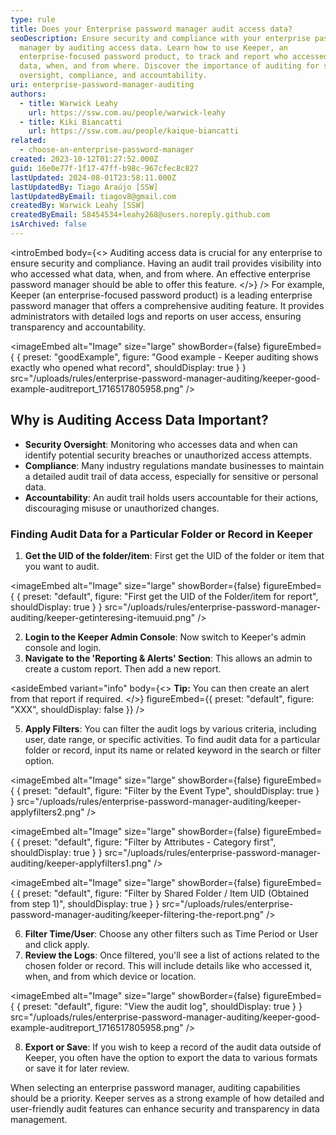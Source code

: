 ```yaml
---
type: rule
title: Does your Enterprise password manager audit access data?
seoDescription: Ensure security and compliance with your enterprise password
  manager by auditing access data. Learn how to use Keeper, an
  enterprise-focused password product, to track and report who accessed what
  data, when, and from where. Discover the importance of auditing for security
  oversight, compliance, and accountability.
uri: enterprise-password-manager-auditing
authors:
  - title: Warwick Leahy
    url: https://ssw.com.au/people/warwick-leahy
  - title: Kiki Biancatti
    url: https://ssw.com.au/people/kaique-biancatti
related:
  - choose-an-enterprise-password-manager
created: 2023-10-12T01:27:52.000Z
guid: 16e0e77f-1f17-47ff-b98c-967cfec8c827
lastUpdated: 2024-08-01T23:58:11.000Z
lastUpdatedBy: Tiago Araújo [SSW]
lastUpdatedByEmail: tiagov8@gmail.com
createdBy: Warwick Leahy [SSW]
createdByEmail: 58454534+leahy268@users.noreply.github.com
isArchived: false
---
```

<introEmbed
  body={<>
Auditing access data is crucial for any enterprise to ensure security and compliance. Having an audit trail provides visibility into who accessed what data, when, and from where. An effective enterprise password manager should be able to offer this feature.
  </>}
/>
For example, Keeper (an enterprise-focused password product) is a leading enterprise password manager that offers a comprehensive auditing feature. It provides administrators with detailed logs and reports on user access, ensuring transparency and accountability.

<imageEmbed
  alt="Image"
  size="large"
  showBorder={false}
  figureEmbed={ {
    preset: "goodExample",
    figure: "Good example - Keeper auditing shows exactly who opened what record",
    shouldDisplay: true
  } }
  src="/uploads/rules/enterprise-password-manager-auditing/keeper-good-example-auditreport_1716517805958.png"
/>


## Why is Auditing Access Data Important?

* **Security Oversight**: Monitoring who accesses data and when can identify potential security breaches or unauthorized access attempts.
* **Compliance**: Many industry regulations mandate businesses to maintain a detailed audit trail of data access, especially for sensitive or personal data.
* **Accountability**: An audit trail holds users accountable for their actions, discouraging misuse or unauthorized changes.

### Finding Audit Data for a Particular Folder or Record in Keeper

1. **Get the UID of the folder/item**: First get the UID of the folder or item that you want to audit.

   
<imageEmbed
  alt="Image"
  size="large"
  showBorder={false}
  figureEmbed={ {
    preset: "default",
    figure: "First get the UID of the Folder/item for report",
    shouldDisplay: true
  } }
  src="/uploads/rules/enterprise-password-manager-auditing/keeper-getinteresing-itemuuid.png"
/>


2. **Login to the Keeper Admin Console**: Now switch to Keeper's admin console and login.
3. **Navigate to the 'Reporting & Alerts' Section**: This allows an admin to create a custom report. Then add a new report.


<asideEmbed
  variant="info"
  body={<>
    **Tip:** You can then create an alert from that report if required.
  </>}
  figureEmbed={{
    preset: "default",
    figure: "XXX",
    shouldDisplay: false
  }}
/>


5. **Apply Filters**: You can filter the audit logs by various criteria, including user, date range, or specific activities. To find audit data for a particular folder or record, input its name or related keyword in the search or filter option.

   
<imageEmbed
  alt="Image"
  size="large"
  showBorder={false}
  figureEmbed={ {
    preset: "default",
    figure: "Filter by the Event Type",
    shouldDisplay: true
  } }
  src="/uploads/rules/enterprise-password-manager-auditing/keeper-applyfilters2.png"
/>

   
<imageEmbed
  alt="Image"
  size="large"
  showBorder={false}
  figureEmbed={ {
    preset: "default",
    figure: "Filter by Attributes - Category first",
    shouldDisplay: true
  } }
  src="/uploads/rules/enterprise-password-manager-auditing/keeper-applyfilters1.png"
/>

   
<imageEmbed
  alt="Image"
  size="large"
  showBorder={false}
  figureEmbed={ {
    preset: "default",
    figure: "Filter by Shared Folder / Item UID (Obtained from step 1)",
    shouldDisplay: true
  } }
  src="/uploads/rules/enterprise-password-manager-auditing/keeper-filtering-the-report.png"
/>


6. **Filter Time/User**: Choose any other filters such as Time Period or User and click apply.
7. **Review the Logs**: Once filtered, you'll see a list of actions related to the chosen folder or record. This will include details like who accessed it, when, and from which device or location.

   
<imageEmbed
  alt="Image"
  size="large"
  showBorder={false}
  figureEmbed={ {
    preset: "default",
    figure: "View the audit log",
    shouldDisplay: true
  } }
  src="/uploads/rules/enterprise-password-manager-auditing/keeper-good-example-auditreport_1716517805958.png"
/>


8. **Export or Save**: If you wish to keep a record of the audit data outside of Keeper, you often have the option to export the data to various formats or save it for later review.

When selecting an enterprise password manager, auditing capabilities should be a priority. Keeper serves as a strong example of how detailed and user-friendly audit features can enhance security and transparency in data management.
